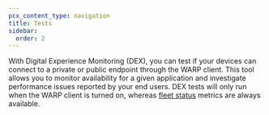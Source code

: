 ```yaml
---
pcx_content_type: navigation
title: Tests
sidebar:
  order: 2
---
```



With Digital Experience Monitoring (DEX), you can test if your devices can connect to a private or public endpoint through the WARP client. This tool allows you to monitor availability for a given application and investigate performance issues reported by your end users. DEX tests will only run when the WARP client is turned on, whereas [fleet status](/cloudflare-one/insights/dex/monitoring/#fleet-status) metrics are always available.

<DirectoryListing />
